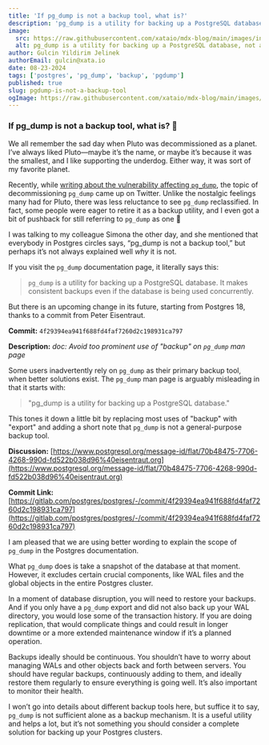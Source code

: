 ```yaml
---
title: 'If pg_dump is not a backup tool, what is?'
description: 'pg_dump is a utility for backing up a PostgreSQL database, not anymore'
image:
  src: https://raw.githubusercontent.com/xataio/mdx-blog/main/images/insert-image-here.jpg
  alt: pg_dump is a utility for backing up a PostgreSQL database, not anymore
author: Gulcin Yildirim Jelinek
authorEmail: gulcin@xata.io
date: 08-23-2024
tags: ['postgres', 'pg_dump', 'backup', 'pgdump']
published: true
slug: pgdump-is-not-a-backup-tool
ogImage: https://raw.githubusercontent.com/xataio/mdx-blog/main/images/insert-image-here.jpg
---
```


### If pg_dump is not a backup tool, what is? 🦉

We all remember the sad day when Pluto was decommissioned as a planet. I’ve always liked Pluto—maybe it’s the name, or maybe it’s because it was the smallest, and I like supporting the underdog. Either way, it was sort of my favorite planet.

Recently, while [writing about the vulnerability affecting `pg_dump`](https://xata.io/blog/cve-2024-7348-postgres-upgrade), the topic of decommissioning `pg_dump` came up on Twitter. Unlike the nostalgic feelings many had for Pluto, there was less reluctance to see `pg_dump` reclassified. In fact, some people were eager to retire it as a backup utility, and I even got a bit of pushback for still referring to `pg_dump` as one 🙂

<!-- insert twitter screenshots here --> 

I was talking to my colleague Simona the other day, and she mentioned that everybody in Postgres circles says, “pg_dump is not a backup tool,” but perhaps it’s not always explained well *why* it is not.

If you visit the `pg_dump` documentation page, it literally says this:

> `pg_dump` is a utility for backing up a PostgreSQL database. It makes consistent backups even if the database is being used concurrently.

But there is an upcoming change in its future, starting from Postgres 18, thanks to a commit from Peter Eisentraut.

**Commit:** `4f29394ea941f688fd4faf7260d2c198931ca797`

**Description:** *doc: Avoid too prominent use of "backup" on `pg_dump` man page*

Some users inadvertently rely on `pg_dump` as their primary backup tool, when better solutions exist. The `pg_dump` man page is arguably misleading in that it starts with:

> "pg_dump is a utility for backing up a PostgreSQL database."

This tones it down a little bit by replacing most uses of "backup" with "export" and adding a short note that `pg_dump` is not a general-purpose backup tool.

**Discussion:** [https://www.postgresql.org/message-id/flat/70b48475-7706-4268-990d-fd522b038d96%40eisentraut.org](https://www.postgresql.org/message-id/flat/70b48475-7706-4268-990d-fd522b038d96%40eisentraut.org)

**Commit Link:** [https://gitlab.com/postgres/postgres/-/commit/4f29394ea941f688fd4faf7260d2c198931ca797](https://gitlab.com/postgres/postgres/-/commit/4f29394ea941f688fd4faf7260d2c198931ca797)

I am pleased that we are using better wording to explain the scope of `pg_dump` in the Postgres documentation.

What `pg_dump` does is take a snapshot of the database at that moment. However, it excludes certain crucial components, like WAL files and the global objects in the entire Postgres cluster.

In a moment of database disruption, you will need to restore your backups. And if you only have a `pg_dump` export and did not also back up your WAL directory, you would lose some of the transaction history. If you are doing replication, that would complicate things and could result in longer downtime or a more extended maintenance window if it’s a planned operation.

Backups ideally should be continuous. You shouldn’t have to worry about managing WALs and other objects back and forth between servers. You should have regular backups, continuously adding to them, and ideally restore them regularly to ensure everything is going well. It’s also important to monitor their health.

I won’t go into details about different backup tools here, but suffice it to say, `pg_dump` is not sufficient alone as a backup mechanism. It is a useful utility and helps a lot, but it’s not something you should consider a complete solution for backing up your Postgres clusters.

